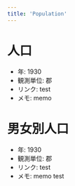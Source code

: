 ```yaml
---
title: 'Population'
---
```


# 人口
- 年: 1930
- 観測単位: 郡
- リンク: test
- メモ: memo

# 男女別人口
- 年: 1930
- 観測単位: 郡
- リンク: test
- メモ: memo test
